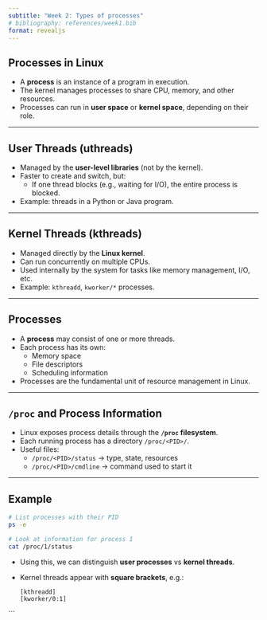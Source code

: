 ```yaml
---
subtitle: "Week 2: Types of processes"
# bibliography: references/week1.bib
format: revealjs
---
```


## Processes in Linux

- A **process** is an instance of a program in execution.  
- The kernel manages processes to share CPU, memory, and other resources.  
- Processes can run in **user space** or **kernel space**, depending on their role.

---

## User Threads (uthreads)

::: callout-note
- Managed by the **user-level libraries** (not by the kernel).  
- Faster to create and switch, but:  
  - If one thread blocks (e.g., waiting for I/O), the entire process is blocked.  
- Example: threads in a Python or Java program.  
:::

---

## Kernel Threads (kthreads)

::: callout-note
- Managed directly by the **Linux kernel**.  
- Can run concurrently on multiple CPUs.  
- Used internally by the system for tasks like memory management, I/O, etc.  
- Example: `kthreadd`, `kworker/*` processes.  
:::

---

## Processes

::: callout-note
- A **process** may consist of one or more threads.  
- Each process has its own:  
  - Memory space  
  - File descriptors  
  - Scheduling information  
- Processes are the fundamental unit of resource management in Linux.  
:::

---

## `/proc` and Process Information

- Linux exposes process details through the **`/proc` filesystem**.  
- Each running process has a directory `/proc/<PID>/`.  
- Useful files:  
  - `/proc/<PID>/status` → type, state, resources  
  - `/proc/<PID>/cmdline` → command used to start it  

---

## Example

```bash
# List processes with their PID
ps -e

# Look at information for process 1
cat /proc/1/status
````

* Using this, we can distinguish **user processes** vs **kernel threads**.
* Kernel threads appear with **square brackets**, e.g.:

  ```
  [kthreadd]
  [kworker/0:1]
  ```

```